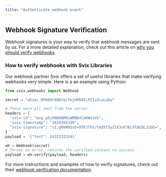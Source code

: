 ```yaml
---
title: "Authenticate webhook event"
---
```


## Webhook Signature Verification
Webhook signatures is your way to verify that webhook messages are sent by us. For a more detailed explanation, check out this article on [why you should verify webhooks](https://docs.svix.com/receiving/verifying-payloads/why).

### How to verify webhooks with Svix Libraries
Our webhook partner Svix offers a set of useful libraries that make verifying webhooks very simple. Here is a an example using Python:


```python
from svix.webhooks import Webhook

secret = "whsec_MfKQ9r8GKYqrTwjUPD8ILPZIo2LaLaSw"

# These were all sent from the server
headers = {
  "svix-id": "msg_p5jXN8AQM9LWM0D4loKWxJek",
  "svix-timestamp": "1614265330",
  "svix-signature": "v1,g0hM9SsE+OTPJTGt/tmIKtSyZlE3uFJELVlNIOLJ1OE=",
}
payload = '{"test": 2432232314}'

wh = Webhook(secret)
# Throws on error, returns the verified content on success
payload = wh.verify(payload, headers)
```

For more instructions and examples of how to verify signatures, check out their [webhook verification documentation](https://docs.svix.com/receiving/verifying-payloads/how).
